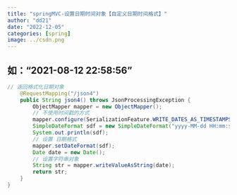 ```yaml
---
title: "springMVC-设置日期时间对象【自定义日期时间格式】"
author: "dd21"
date: "2022-12-05" 
categories: [spring]
image: ../csdn.png
---
```





## 如："2021-08-12 22:58:56"

```java
// 返回格式化日期对象
    @RequestMapping("/json4")
    public String json4() throws JsonProcessingException {
        ObjectMapper mapper = new ObjectMapper();
        // 不使用时间戳的方式
        mapper.configure(SerializationFeature.WRITE_DATES_AS_TIMESTAMPS,false);
        SimpleDateFormat sdf = new SimpleDateFormat("yyyy-MM-dd HH:mm:ss");
        System.out.println(sdf);
        // 设置 日期格式
        mapper.setDateFormat(sdf);
        Date date = new Date();
        // 设置字符串对象
        String str = mapper.writeValueAsString(date);
        return str;
    }
}
```
